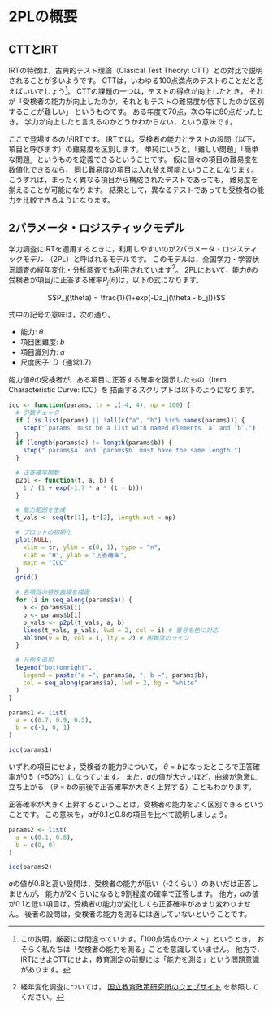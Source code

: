 # 2PLの概要

## CTTとIRT
IRTの特徴は，古典的テスト理論（Clasical Test Theory: CTT）との対比で説明されることが多いようです。
CTTは，いわゆる100点満点のテストのことだと思えばいいでしょう[^1]。
CTTの課題の一つは，テストの得点が向上したとき，
それが「受検者の能力が向上したのか，それともテストの難易度が低下したのか区別することが難しい」
というものです。
ある年度で70点，次の年に80点だったとき，
学力が向上したと言えるのかどうかわからない，という意味です。

ここで登場するのがIRTです。
IRTでは，受検者の能力とテストの設問（以下，項目と呼びます）の難易度を区別します。
単純にいうと，「難しい問題」「簡単な問題」というものを定義できるということです。
仮に個々の項目の難易度を数値化できるなら，
同じ難易度の項目は入れ替え可能ということになります。
こうすれば，まったく異なる項目から構成されたテストであっても，
難易度を揃えることが可能になります。
結果として，異なるテストであっても受検者の能力を比較できるようになります。


[^1]: この説明，厳密には間違っています。「100点満点のテスト」というとき，
  おそらく私たちは「受検者の能力を測る」ことを意識していません。
  他方で，IRTにせよCTTにせよ，教育測定の前提には「能力を測る」という問題意識があります。

## 2パラメータ・ロジスティックモデル
学力調査にIRTを適用するときに，利用しやすいのが2パラメータ・ロジスティックモデル
（2PL）と呼ばれるモデルです。
このモデルは，全国学力・学習状況調査の経年変化・分析調査でも利用されています[^2]。
2PLにおいて，能力$\theta$の受検者が項目$j$に正答する確率$P_j(\theta)$は，以下の式になります。

[^2]: 経年変化調査については，
  [国立教育政策研究所のウェブサイト](https://www.nier.go.jp/21chousakekkahoukoku/kannren_chousa/keinen_chousa.htm)
  を参照してください。

$$P_j(\theta) = \frac{1}{1+exp(-Da_j(\theta - b_j))}$$

式中の記号の意味は，次の通り。

- 能力: $\theta$
- 項目困難度: $b$
- 項目識別力: $a$
- 尺度因子: $D$（通常1.7）

能力値$\theta$の受検者が，ある項目に正答する確率を図示したもの（Item Characteristic Curve: ICC）を
描画するスクリプトは以下のようになります。

```r
icc <- function(params, tr = c(-4, 4), np = 100) {
  # 引数チェック
  if (!is.list(params) || !all(c("a", "b") %in% names(params))) {
    stop("`params` must be a list with named elements `a` and `b`.")
  }
  if (length(params$a) != length(params$b)) {
    stop("`params$a` and `params$b` must have the same length.")
  }

  # 正答確率関数
  p2pl <- function(t, a, b) {
    1 / (1 + exp(-1.7 * a * (t - b)))
  }

  # 能力範囲を生成
  t_vals <- seq(tr[1], tr[2], length.out = np)

  # プロットの初期化
  plot(NULL,
    xlim = tr, ylim = c(0, 1), type = "n",
    xlab = "θ", ylab = "正答確率",
    main = "ICC"
  )
  grid()

  # 各項目の特性曲線を描画
  for (i in seq_along(params$a)) {
    a <- params$a[i]
    b <- params$b[i]
    p_vals <- p2pl(t_vals, a, b)
    lines(t_vals, p_vals, lwd = 2, col = i) # 番号を色に対応
    abline(v = b, col = i, lty = 2) # 困難度のライン
  }

  # 凡例を追加
  legend("bottomright",
    legend = paste("a =", params$a, ", b =", params$b),
    col = seq_along(params$a), lwd = 2, bg = "white"
  )
}

params1 <- list(
  a = c(0.7, 0.9, 0.5),
  b = c(-1, 0, 1)
)

icc(params1)
```

いずれの項目にせよ，受検者の能力$\theta$について，
$\theta=b$になったところで正答確率が0.5（=50%）になっています。
また，$a$の値が大きいほど，曲線が急激に立ち上がる
（$\theta=b$の前後で正答確率が大きく上昇する）こともわかります。

正答確率が大きく上昇するということは，受検者の能力をよく区別できるということです。
この意味を，$a$が0.1と0.8の項目を比べて説明しましょう。

```r
params2 <- list(
  a = c(0.1, 0.8),
  b = c(0, 0)
)

icc(params2)
```

$a$の値が0.8と高い設問は，受検者の能力が低い（-2くらい）のあいだは正答しませんが，
能力が2くらいになると9割程度の確率で正答します。
他方，$a$の値が0.1と低い項目は，受検者の能力が変化しても正答確率があまり変わりません。
後者の設問は，受検者の能力を測るには適していないということです。
